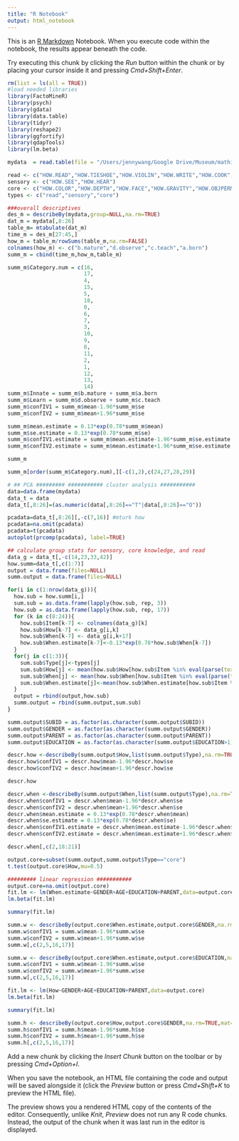 ```yaml
---
title: "R Notebook"
output: html_notebook
---
```


This is an [R Markdown](http://rmarkdown.rstudio.com) Notebook. When you execute code within the notebook, the results appear beneath the code. 

Try executing this chunk by clicking the *Run* button within the chunk or by placing your cursor inside it and pressing *Cmd+Shift+Enter*. 

```r
rm(list = ls(all = TRUE))
#load needed libraries
library(FactoMineR)
library(psych)
library(gdata)
library(data.table)
library(tidyr)
library(reshape2)
library(ggfortify)
library(qdapTools)
library(lm.beta)

mydata  = read.table(file = "/Users/jennywang/Google Drive/Museum/mathitude/data/alternative analyses/additional items.csv", sep=",",header=TRUE, na.strings="")

read <- c("HOW.READ","HOW.TIESHOE","HOW.VIOLIN","HOW.WRITE","HOW.COOK","HOW.BIKE","HOW.CLOCK","HOW.DIVIDE")
sensory <- c("HOW.SEE","HOW.HEAR")
core <- c("HOW.COLOR","HOW.DEPTH","HOW.FACE","HOW.GRAVITY","HOW.OBJPERM","HOW.MORE","HOW.HELP")
types <- c("read","sensory","core")

```
```r
###overall descriptives
des_m = describeBy(mydata,group=NULL,na.rm=TRUE)
dat_m = mydata[,8:26]
table_m= mtabulate(dat_m)
time_m = des_m[27:45,]
how_m = table_m/rowSums(table_m,na.rm=FALSE)
colnames(how_m) <- c("b.mature","d.observe","c.teach","a.born")
summ_m = cbind(time_m,how_m,table_m)

summ_m$Category.num = c(16,
                        17,
                        4,
                        15,
                        5,
                        18,
                        0,
                        6,
                        7,
                        3,
                        10,
                        9,
                        8,
                        11,
                        2,
                        1,
                        12,
                        13,
                        14)
summ_m$Innate = summ_m$b.mature + summ_m$a.born
summ_m$Learn = summ_m$d.observe + summ_m$c.teach
summ_m$confIV1 = summ_m$mean-1.96*summ_m$se
summ_m$confIV2 = summ_m$mean+1.96*summ_m$se

summ_m$mean.estimate = 0.13*exp(0.78*summ_m$mean)
summ_m$se.estimate = 0.13*exp(0.78*summ_m$se)
summ_m$confIV1.estimate = summ_m$mean.estimate-1.96*summ_m$se.estimate
summ_m$confIV2.estimate = summ_m$mean.estimate+1.96*summ_m$se.estimate

summ_m

summ_m[order(summ_m$Category.num),][-c(1,2),c(24,27,28,29)]

```

```r
# ## PCA ######### ########### cluster analysis ###########
data=data.frame(mydata)
data_t = data
data_t[,8:26]=(as.numeric(data[,8:26]=="T"|data[,8:26]=="O"))

pcadata=data_t[,8:26][,-c(7,16)] #mturk how
pcadata=na.omit(pcadata)
pcadata=t(pcadata)
autoplot(prcomp(pcadata), label=TRUE)
```


```r
## calculate group stats for sensory, core knowledge, and read
data_g = data_t[,-c(14,23,33,42)]
how.summ=data_t[,c(1:7)]
output = data.frame(files=NULL)
summ.output = data.frame(files=NULL)

for(i in c(1:nrow(data_g))){
  how.sub = how.summ[i,]
  sum.sub = as.data.frame(lapply(how.sub, rep, 3))
  how.sub = as.data.frame(lapply(how.sub, rep, 17))
  for (k in c(8:24)){
    how.sub$Item[k-7] <- colnames(data_g)[k]
    how.sub$How[k-7] <- data_g[i,k]
    how.sub$When[k-7] <- data_g[i,k+17]
    how.sub$When.estimate[k-7]<-0.13*exp(0.78*how.sub$When[k-7])
  }
  for(j in c(1:3)){
    sum.sub$Type[j]<-types[j]
    sum.sub$How[j] <- mean(how.sub$How[how.sub$Item %in% eval(parse(text = types[j]))],na.rm=TRUE)
    sum.sub$When[j] <- mean(how.sub$When[how.sub$Item %in% eval(parse(text = types[j]))],na.rm=TRUE)
    sum.sub$When.estimate[j]<-mean(how.sub$When.estimate[how.sub$Item %in% eval(parse(text = types[j]))],na.rm=TRUE)
  }
  output = rbind(output,how.sub)
  summ.output = rbind(summ.output,sum.sub)
}

summ.output$SUBID = as.factor(as.character(summ.output$SUBID))
summ.output$GENDER = as.factor(as.character(summ.output$GENDER))
summ.output$PARENT = as.factor(as.character(summ.output$PARENT))
summ.output$EDUCATION = as.factor(as.character(summ.output$EDUCATION>1))

descr.how <-describeBy(summ.output$How,list(summ.output$Type),na.rm=TRUE,mat=TRUE)
descr.how$confIV1 = descr.how$mean-1.96*descr.how$se
descr.how$confIV2 = descr.how$mean+1.96*descr.how$se

descr.how


```

```r

descr.when <-describeBy(summ.output$When,list(summ.output$Type),na.rm=TRUE,mat=TRUE)
descr.when$confIV1 = descr.when$mean-1.96*descr.when$se
descr.when$confIV2 = descr.when$mean+1.96*descr.when$se
descr.when$mean.estimate = 0.13*exp(0.78*descr.when$mean)
descr.when$se.estimate = 0.13*exp(0.78*descr.when$se)
descr.when$confIV1.estimate = descr.when$mean.estimate-1.96*descr.when$se.estimate
descr.when$confIV2.estimate = descr.when$mean.estimate+1.96*descr.when$se.estimate

descr.when[,c(2,18:21)]

```

```r
output.core=subset(summ.output,summ.output$Type=="core")
t.test(output.core$How,mu=0.5)

```

```r
######### linear regression ###########
output.core=na.omit(output.core)
fit.lm <- lm(When.estimate~GENDER+AGE+EDUCATION+PARENT,data=output.core)
lm.beta(fit.lm)
```

```r
summary(fit.lm)
```

```r

summ.w <- describeBy(output.core$When.estimate,output.core$GENDER,na.rm=TRUE,mat=TRUE)
summ.w$confIV1 = summ.w$mean-1.96*summ.w$se
summ.w$confIV2 = summ.w$mean+1.96*summ.w$se
summ.w[,c(2,5,16,17)]


```

```r
summ.w <- describeBy(output.core$When.estimate,output.core$EDUCATION,na.rm=TRUE,mat=TRUE)
summ.w$confIV1 = summ.w$mean-1.96*summ.w$se
summ.w$confIV2 = summ.w$mean+1.96*summ.w$se
summ.w[,c(2,5,16,17)]

```

```r

fit.lm <- lm(How~GENDER+AGE+EDUCATION+PARENT,data=output.core)
lm.beta(fit.lm)
```

```r
summary(fit.lm)

```

```r
summ.h <- describeBy(output.core$How,output.core$GENDER,na.rm=TRUE,mat=TRUE)
summ.h$confIV1 = summ.h$mean-1.96*summ.h$se
summ.h$confIV2 = summ.h$mean+1.96*summ.h$se
summ.h[,c(2,5,16,17)]
```


Add a new chunk by clicking the *Insert Chunk* button on the toolbar or by pressing *Cmd+Option+I*.

When you save the notebook, an HTML file containing the code and output will be saved alongside it (click the *Preview* button or press *Cmd+Shift+K* to preview the HTML file). 

The preview shows you a rendered HTML copy of the contents of the editor. Consequently, unlike *Knit*, *Preview* does not run any R code chunks. Instead, the output of the chunk when it was last run in the editor is displayed.

